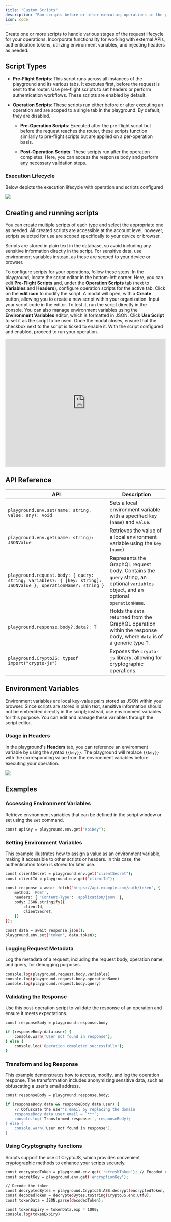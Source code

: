 ```yaml
---
title: "Custom Scripts"
description: "Run scripts before or after executing operations in the playground for authentication, validation and other workflows"
icon: code
---
```


Create one or more scripts to handle various stages of the request lifecycle for your operations. Incorporate functionality for working with external APIs, authentication tokens, utilizing environment variables, and injecting headers as needed.

## Script Types

* **Pre-Flight Scripts**: This script runs across all instances of the playground and its various tabs. It executes first, before the request is sent to the router. Use pre-flight scripts to set headers or perform authentication workflows. These scripts are enabled by default.

* **Operation Scripts**: These scripts run either before or after executing an operation and are scoped to a single tab in the playground. By default, they are disabled.

  * **Pre-Operation Scripts**: Executed after the pre-flight script but before the request reaches the router, these scripts function similarly to pre-flight scripts but are applied on a per-operation basis.

  * **Post-Operation Scripts**: These scripts run after the operation completes. Here, you can access the response body and perform any necessary validation steps.

### Execution Lifecycle

Below depicts the execution lifecycle with operation and scripts configured

<Frame caption="Pre-flight > Pre-Operation > Execute Operation > Post-Operation">
  <img src="/images/studio/image-17.png" />
</Frame>

## Creating and running scripts

You can create multiple scripts of each type and select the appropriate one as needed. All created scripts are accessible at the account level; however, scripts selected for use are scoped specifically to your device or browser.

<Note>
    Scripts are stored in plain text in the database, so avoid including any sensitive information directly in the script. For sensitive data, use environment variables instead, as these are scoped to your device or browser.
</Note>

To configure scripts for your operations, follow these steps:
<Steps>
    <Step title="Navigate to the Script Editor">
        In the playground, locate the script editor in the bottom-left corner. Here, you can edit **Pre-Flight Scripts** and, under the **Operation Scripts** tab (next to **Variables** and **Headers**), configure operation scripts for the active tab.
    </Step>
    <Step title="Edit or Create a Script">
        Click on th&#x65;**&#x20;edit icon** to modify the script. A modal will open, with a **Create** button, allowing you to create a new script within your organization.
    </Step>
    <Step title="Enter and Test the Script">
        Input your script code in the editor. To test it, run the script directly in the console. You can also manage environment variables using the **Environment Variables** editor, which is formatted in JSON.
    </Step>
    <Step title="Set the Script for Use">
        Click **Use Script** to set it as the script to be used.
    </Step>
    <Step title="Enable the Script">
        Once the modal closes, ensure that the checkbox next to the script is ticked to enable it.
    </Step>
    <Step title="Run Your Operation">
        With the script configured and enabled, proceed to run your operation.
    </Step>
</Steps>

<Frame>
    <iframe width="100%" height="400" src="https://www.youtube.com/embed/RmJDTkAfrKo" title="Creating Custom Scripts" frameborder="0" allow="accelerometer; autoplay; clipboard-write; encrypted-media; gyroscope; picture-in-picture; web-share" referrerpolicy="strict-origin-when-cross-origin" allowfullscreen></iframe>
</Frame>

## API Reference

|API|Description|
|---|---|
|`playground.env.set(name: string, value: any): void`|Sets a local environment variable with a specified `key` (`name`) and `value`.|
|`playground.env.get(name: string): JSONValue`|Retrieves the value of a local environment variable using the `key` (`name`).|
|`playground.request.body: { query: string; variables?: { [key: string]: JSONValue }; operationName?: string }`|Represents the GraphQL request body. Contains the `query` string, an optional `variables` object, and an optional `operationName`.|
|`playground.response.body?.data?: T`|Holds the `data` returned from the GraphQL operation within the response body, where `data` is of a generic type `T`.|
|`playground.CryptoJS: typeof import("crypto-js")`|Exposes the `crypto-js` library, allowing for cryptographic operations.|

## Environment Variables

Environment variables are local key-value pairs stored as JSON within your browser. Since scripts are stored in plain text, sensitive information should not be embedded directly in the script; instead, use environment variables for this purpose. You can edit and manage these variables through the script editor.

### Usage in Headers

In the playground's **Headers** tab, you can reference an environment variable by using the syntax `{{key}}`. The playground will replace `{{key}}` with the corresponding value from the environment variables before executing your operation.

<Frame>
    <img src="/images/studio/image-18.png" />
</Frame>

## Examples

### Accessing Environment Variables

Retrieve environment variables that can be defined in the script window or set using the `set` command.

```bash
const apiKey = playground.env.get("apiKey");
```

### Setting Environment Variables

This example illustrates how to assign a value as an environment variable, making it accessible to other scripts or headers. In this case, the authentication token is stored for later use.

```bash
const clientSecret = playground.env.get("clientSecret");
const clientId = playground.env.get("clientId");

const response = await fetch('https://api.example.com/auth/token', {
    method: 'POST',
    headers: { 'Content-Type': 'application/json' },
    body: JSON.stringify({
        clientId,
        clientSecret,
    })
});

const data = await response.json();
playground.env.set('token', data.token);
```

### Logging Request Metadata

Log the metadata of a request, including the request body, operation name, and query, for debugging purposes.

```bash
console.log(playground.request.body.variables)
console.log(playground.request.body.operationName)
console.log(playground.request.body.query)
```

### Validating the Response

Use this post-operation script to validate the response of an operation and ensure it meets expectations.

```bash
const responseBody = playground.response.body

if (responseBody.data.user) {
    console.warn('User not found in response');
} else {
    console.log('Operation completed successfully');
}
```

### Transform and log Response

This example demonstrates how to access, modify, and log the operation response. The transformation includes anonymizing sensitive data, such as obfuscating a user's email address.

```bash
const responseBody = playground.response.body;

if (responseBody.data && responseBody.data.user) {
    // Obfuscate the user's email by replacing the domain
    responseBody.data.user.email = `***`;
    console.log('Transformed response:', responseBody);
} else {
    console.warn('User not found in response');
}
```

### Using Cryptography functions

Scripts support the use of CryptoJS, which provides convenient cryptographic methods to enhance your scripts securely.


```bash
const encryptedToken = playground.env.get('refreshToken'); // Encoded refresh token
const secretKey = playground.env.get('encryptionKey');

// Decode the token
const decryptedBytes = playground.CryptoJS.AES.decrypt(encryptedToken, secretKey);
const decodedToken = decryptedBytes.toString(CryptoJS.enc.Utf8);
const tokenData = JSON.parse(decodedToken);

const tokenExpiry = tokenData.exp * 1000;
console.log(tokenExpiry)
```

